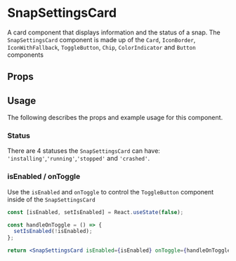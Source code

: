 

# SnapSettingsCard

A card component that displays information and the status of a snap. The `SnapSettingsCard` component is made up of the `Card`, `IconBorder`, `IconWithFallback`, `ToggleButton`, `Chip`, `ColorIndicator` and `Button` components

<Canvas>
  <Story id="components-app-flask-snapsettingscard--default-story" />
</Canvas>

## Props

<ArgsTable of={SnapSettingsCard} />

## Usage

The following describes the props and example usage for this component.

### Status

There are 4 statuses the `SnapSettingsCard` can have: `'installing'`,`'running'`,`'stopped'` and `'crashed'`.

<Canvas>
  <Story id="components-app-flask-snapsettingscard--status" />
</Canvas>

### isEnabled / onToggle

Use the `isEnabled` and `onToggle` to control the `ToggleButton` component inside of the `SnapSettingsCard`

```jsx
const [isEnabled, setIsEnabled] = React.useState(false);

const handleOnToggle = () => {
  setIsEnabled(!isEnabled);
};

return <SnapSettingsCard isEnabled={isEnabled} onToggle={handleOnToggle} />;
```
